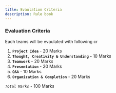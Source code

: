 ```yaml
---
title: Evaulation Criteria
description: Rule book
---
```


### Evaluation Criteria

Each teams will be evaulated with following cr

1. **`Project Idea`** - 20 Marks
2. **`Thought, Creativity & Understanding`** - 10 Marks
3. **`Teamwork`** - 20 Marks
4. **`Presentation`** - 20 Marks
5. **`Q&A`** - 10 Marks
6. **`Organization & Completion`** - 20 Marks

_`Total Marks`_ - 100 Marks
